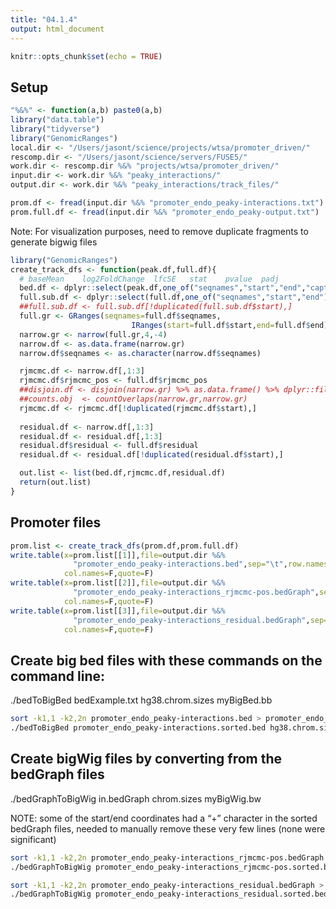 ```yaml
---
title: "04.1.4"
output: html_document
---
```


```r
knitr::opts_chunk$set(echo = TRUE)
```

## Setup 

```r
"%&%" <- function(a,b) paste0(a,b)
library("data.table")
library("tidyverse")
library("GenomicRanges")
local.dir <- "/Users/jasont/science/projects/wtsa/promoter_driven/"
rescomp.dir <- "/Users/jasont/science/servers/FUSE5/"
work.dir <- rescomp.dir %&% "projects/wtsa/promoter_driven/"
input.dir <- work.dir %&% "peaky_interactions/"
output.dir <- work.dir %&% "peaky_interactions/track_files/"
```

```r
prom.df <- fread(input.dir %&% "promoter_endo_peaky-interactions.txt")
prom.full.df <- fread(input.dir %&% "promoter_endo_peaky-output.txt")
```

Note: For visualization purposes, need to remove duplicate fragments to generate bigwig files 
```r
library("GenomicRanges")
create_track_dfs <- function(peak.df,full.df){
  # baseMean	log2FoldChange	lfcSE	stat	pvalue	padj
  bed.df <- dplyr::select(peak.df,one_of("seqnames","start","end","capture"))
  full.sub.df <- dplyr::select(full.df,one_of("seqnames","start","end"))
  ##full.sub.df <- full.sub.df[!duplicated(full.sub.df$start),]
  full.gr <- GRanges(seqnames=full.df$seqnames,
                           IRanges(start=full.df$start,end=full.df$end))
  narrow.gr <- narrow(full.gr,4,-4)
  narrow.df <- as.data.frame(narrow.gr)
  narrow.df$seqnames <- as.character(narrow.df$seqnames)

  rjmcmc.df <- narrow.df[,1:3]
  rjmcmc.df$rjmcmc_pos <- full.df$rjmcmc_pos
  ##disjoin.df <- disjoin(narrow.gr) %>% as.data.frame() %>% dplyr::filter(width!=4)
  ##counts.obj  <- countOverlaps(narrow.gr,narrow.gr)
  rjmcmc.df <- rjmcmc.df[!duplicated(rjmcmc.df$start),]
  
  residual.df <- narrow.df[,1:3]
  residual.df <- residual.df[,1:3]
  residual.df$residual <- full.df$residual
  residual.df <- residual.df[!duplicated(residual.df$start),]

  out.list <- list(bed.df,rjmcmc.df,residual.df)
  return(out.list)
}
```

## Promoter files 
```r
prom.list <- create_track_dfs(prom.df,prom.full.df)
write.table(x=prom.list[[1]],file=output.dir %&% 
              "promoter_endo_peaky-interactions.bed",sep="\t",row.names=F,
            col.names=F,quote=F)
write.table(x=prom.list[[2]],file=output.dir %&% 
              "promoter_endo_peaky-interactions_rjmcmc-pos.bedGraph",sep="\t",row.names=F,
            col.names=F,quote=F)
write.table(x=prom.list[[3]],file=output.dir %&% 
              "promoter_endo_peaky-interactions_residual.bedGraph",sep="\t",row.names=F,
            col.names=F,quote=F)
```


## Create big bed files with these commands on the command line:
./bedToBigBed bedExample.txt hg38.chrom.sizes myBigBed.bb

```bash
sort -k1,1 -k2,2n promoter_endo_peaky-interactions.bed > promoter_endo_peaky-interactions.sorted.bed
./bedToBigBed promoter_endo_peaky-interactions.sorted.bed hg38.chrom.sizes promoter_endo_peaky-interactions.bb
```


## Create bigWig files by converting from the bedGraph files  
./bedGraphToBigWig in.bedGraph chrom.sizes myBigWig.bw
 
NOTE: some of the start/end coordinates had a "+" character in the sorted 
bedGraph files, needed to manually remove these very few lines (none were significant)
```bash
sort -k1,1 -k2,2n promoter_endo_peaky-interactions_rjmcmc-pos.bedGraph > promoter_endo_peaky-interactions_rjmcmc-pos.sorted.bedGraph 
./bedGraphToBigWig promoter_endo_peaky-interactions_rjmcmc-pos.sorted.bedGraph hg38.chrom.sizes promoter_endo_peaky-interactions_rjmcmc-pos.bw

sort -k1,1 -k2,2n promoter_endo_peaky-interactions_residual.bedGraph > promoter_endo_peaky-interactions_residual.sorted.bedGraph 
./bedGraphToBigWig promoter_endo_peaky-interactions_residual.sorted.bedGraph hg38.chrom.sizes promoter_endo_peaky-interactions_residual.bw
```

